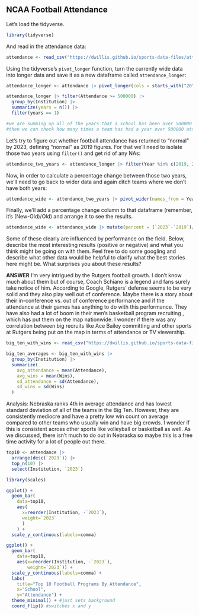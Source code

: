 ## NCAA Football Attendance

Let's load the tidyverse.

```r
library(tidyverse)
```

And read in the attendance data:

```r
attendance <- read_csv("https://dwillis.github.io/sports-data-files/attendance.csv")
```

Using the tidyverse's `pivot_longer` function, turn the currently wide data into longer data and save it as a new dataframe called `attendance_longer`:

```r
attendance_longer <- attendance |> pivot_longer(cols = starts_with("20"), names_to = "Year", values_to = "Attendance")

attendance_longer |> filter(Attendance >= 500000) |>
  group_by(Institution) |>
  summarize(years = n()) |>
  filter(years == 1)

#we are summing up all of the years that a school has been over 500000
#then we can check how many times a team has had a year over 500000 attendants


```


Let's try to figure out whether football attendance has returned to "normal" by 2023, defining "normal" as 2019 figures. For that we'll need to isolate those two years using `filter()` and get rid of any NAs:

```r
attendance_two_years <- attendance_longer |> filter(Year %in% c(2019, 2023)) |> na.omit()
```

Now, in order to calculate a percentage change between those two years, we'll need to go back to wider data and again ditch teams where we don't have both years:

```r
attendance_wide <- attendance_two_years |> pivot_wider(names_from = Year, values_from = Attendance) |> na.omit()
```

Finally, we'll add a percentage change column to that dataframe (remember, it's (New-Old)/Old) and arrange it to see the results.

```r
attendance_wide <- attendance_wide |> mutate(percent = (`2023`-`2019`)/`2019`*100)
```

Some of these clearly are influenced by performance on the field. Below, describe the most interesting results (positive or negative) and what you think might be going on with them. Feel free to do some googling and describe what other data would be helpful to clarify what the best stories here might be. What surprises you about these results?

**ANSWER**
I'm very intrigued by the Rutgers football growth. I don't know much about them but of course, Coach Schiano is a legend and fans surely take notice of him. According to Google, Rutgers' defense seems to be very solid and they also play well out of conference. Maybe there is a story about their in-conference vs. out of conference performance and if the attendance at their games has anything to do with this performance. They have also had a lot of boom in their men's basketball program recruiting , which has put them on the map nationwide. I wonder if there was any correlation between big recruits like Ace Bailey committing and other sports at Rutgers being put on the map in terms of attendance or TV viewership.



```r
big_ten_with_wins <- read_csv("https://dwillis.github.io/sports-data-files/big_ten_no_2020.csv")

```

```r
big_ten_averages <- big_ten_with_wins |>
  group_by(Institution) |>
  summarize(
    avg_attendance = mean(Attendance),
    avg_wins = mean(Wins), 
    sd_attendance = sd(Attendance),
    sd_wins = sd(Wins) 
  )
```

Analysis:
Nebraska ranks 4th in average attendance and has lowest standard deviation of all of the teams in the Big Ten. However, they are consistently mediocre and have a pretty low win count on average compared to other teams who usually win and have big crowds. I wonder if this is consistent across other sports like volleyball or basketball as well. As we discussed, there isn't much to do out in Nebraska so maybe this is a free time activity for a lot of people out there. 

```r
top10 <- attendance |>
  arrange(desc(`2023`)) |> 
  top_n(10) |> 
  select(Institution, `2023`)
```

```r
library(scales)

ggplot() + 
  geom_bar(
    data=top10, 
    aes(
      x=reorder(Institution, -`2023`), 
      weight=`2023`
      )
    ) + 
  scale_y_continuous(labels=comma)
```


```r
ggplot() + 
  geom_bar(
    data=top10, 
    aes(x=reorder(Institution, -`2023`),
        weight=`2023`)) + 
  scale_y_continuous(labels=comma) + 
  labs(
    title="Top 10 Football Programs By Attendance", 
    x="School", 
    y="Attendance") + 
  theme_minimal() + #just sets background
  coord_flip() #switches x and y
```
